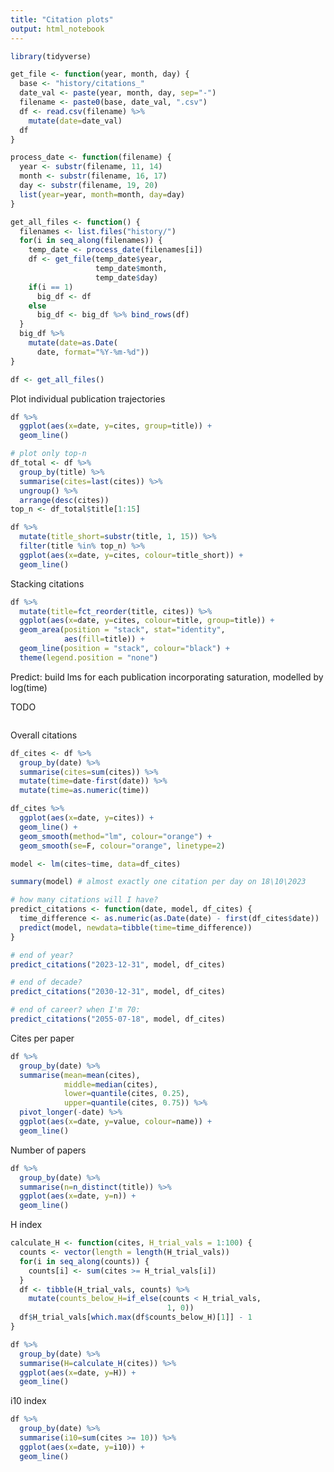 ```yaml
---
title: "Citation plots"
output: html_notebook
---
```


```r
library(tidyverse)
```

```r
get_file <- function(year, month, day) {
  base <- "history/citations_"
  date_val <- paste(year, month, day, sep="-")
  filename <- paste0(base, date_val, ".csv")
  df <- read.csv(filename) %>% 
    mutate(date=date_val)
  df
}

process_date <- function(filename) {
  year <- substr(filename, 11, 14)
  month <- substr(filename, 16, 17)
  day <- substr(filename, 19, 20)
  list(year=year, month=month, day=day)
}

get_all_files <- function() {
  filenames <- list.files("history/")
  for(i in seq_along(filenames)) {
    temp_date <- process_date(filenames[i])
    df <- get_file(temp_date$year,
                   temp_date$month,
                   temp_date$day)
    if(i == 1)
      big_df <- df
    else
      big_df <- big_df %>% bind_rows(df)
  }
  big_df %>% 
    mutate(date=as.Date(
      date, format="%Y-%m-%d"))
}

df <- get_all_files()
```

Plot individual publication trajectories
```r
df %>% 
  ggplot(aes(x=date, y=cites, group=title)) +
  geom_line()

# plot only top-n
df_total <- df %>% 
  group_by(title) %>% 
  summarise(cites=last(cites)) %>% 
  ungroup() %>% 
  arrange(desc(cites))
top_n <- df_total$title[1:15]

df %>%
  mutate(title_short=substr(title, 1, 15)) %>% 
  filter(title %in% top_n) %>% 
  ggplot(aes(x=date, y=cites, colour=title_short)) +
  geom_line()
```
Stacking citations
```r
df %>% 
  mutate(title=fct_reorder(title, cites)) %>% 
  ggplot(aes(x=date, y=cites, colour=title, group=title)) +
  geom_area(position = "stack", stat="identity",
            aes(fill=title)) +
  geom_line(position = "stack", colour="black") +
  theme(legend.position = "none")
```


Predict: build lms for each publication incorporating saturation, modelled by log(time)

TODO
```r

```

Overall citations
```r
df_cites <- df %>% 
  group_by(date) %>% 
  summarise(cites=sum(cites)) %>% 
  mutate(time=date-first(date)) %>% 
  mutate(time=as.numeric(time))

df_cites %>% 
  ggplot(aes(x=date, y=cites)) +
  geom_line() +
  geom_smooth(method="lm", colour="orange") +
  geom_smooth(se=F, colour="orange", linetype=2)

model <- lm(cites~time, data=df_cites)

summary(model) # almost exactly one citation per day on 18\10\2023

# how many citations will I have?
predict_citations <- function(date, model, df_cites) {
  time_difference <- as.numeric(as.Date(date) - first(df_cites$date))
  predict(model, newdata=tibble(time=time_difference))
}

# end of year?
predict_citations("2023-12-31", model, df_cites)

# end of decade?
predict_citations("2030-12-31", model, df_cites)

# end of career? when I'm 70: 
predict_citations("2055-07-18", model, df_cites)

```
Cites per paper
```r
df %>% 
  group_by(date) %>% 
  summarise(mean=mean(cites),
            middle=median(cites),
            lower=quantile(cites, 0.25),
            upper=quantile(cites, 0.75)) %>% 
  pivot_longer(-date) %>% 
  ggplot(aes(x=date, y=value, colour=name)) +
  geom_line()
```
Number of papers
```r
df %>% 
  group_by(date) %>%
  summarise(n=n_distinct(title)) %>% 
  ggplot(aes(x=date, y=n)) +
  geom_line()
```
H index
```r
calculate_H <- function(cites, H_trial_vals = 1:100) {
  counts <- vector(length = length(H_trial_vals))
  for(i in seq_along(counts)) {
    counts[i] <- sum(cites >= H_trial_vals[i])
  }
  df <- tibble(H_trial_vals, counts) %>% 
    mutate(counts_below_H=if_else(counts < H_trial_vals,
                                   1, 0))
  df$H_trial_vals[which.max(df$counts_below_H)[1]] - 1
}

df %>% 
  group_by(date) %>%
  summarise(H=calculate_H(cites)) %>% 
  ggplot(aes(x=date, y=H)) +
  geom_line()
```

i10 index
```r
df %>% 
  group_by(date) %>%
  summarise(i10=sum(cites >= 10)) %>% 
  ggplot(aes(x=date, y=i10)) +
  geom_line()
```

